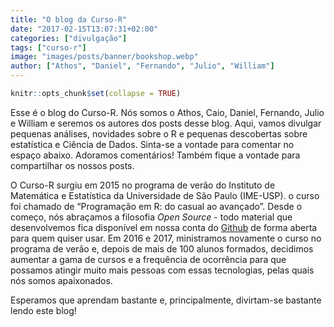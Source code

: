 ```yaml
---
title: "O blog da Curso-R"
date: "2017-02-15T13:07:31+02:00"
categories: ["divulgação"]
tags: ["curso-r"]
image: "images/posts/banner/bookshop.webp"
author: ["Athos", "Daniel", "Fernando", "Julio", "William"]
---
```


```r
knitr::opts_chunk$set(collapse = TRUE)
```

Esse é o blog do Curso-R. Nós somos o Athos, Caio, Daniel, Fernando, Julio e William e
seremos os autores dos posts desse blog. Aqui, vamos divulgar pequenas análises,
novidades sobre o R e pequenas descobertas sobre estatística e Ciência de Dados.
Sinta-se a vontade para comentar no espaço abaixo. Adoramos comentários! Também
fique a vontade para compartilhar os nossos posts.

O Curso-R surgiu em 2015 no programa de verão do Instituto de
Matemática e Estatística da Universidade de São Paulo (IME-USP). o curso foi chamado de
"Programação em R: do casual ao avançado". Desde o começo, nós abraçamos a filosofia
*Open Source* - todo material que desenvolvemos fica disponível em nossa conta do
[Github](https://github.com/curso-r/) de forma aberta para quem quiser usar.
Em 2016 e 2017, ministramos novamente o curso no programa de verão e, depois de mais de 100 alunos formados, decidimos aumentar a gama de cursos e a frequência de ocorrência para que possamos atingir muito mais pessoas com essas tecnologias, pelas quais nós somos apaixonados.

Esperamos que aprendam bastante e, principalmente, divirtam-se bastante lendo este blog!




